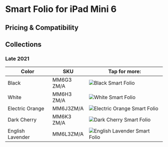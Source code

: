 
# Smart Folio for iPad Mini 6

## Pricing & Compatibility

## Collections

### Late 2021

| Color | SKU | Tap for more: |
| --- | --- | --- |
| Black | MM6G3<wbr/>ZM/A | <Link href="/latest-ipad/ipad_mini6/MM6G3"><img src="https://cloudfront.everycase.org/everypreview/MM6G3.webp" alt="Black Smart Folio"/></Link> |
| White | MM6H3<wbr/>ZM/A | <Link href="/latest-ipad/ipad_mini6/MM6H3"><img src="https://cloudfront.everycase.org/everypreview/MM6H3.webp" alt="White Smart Folio"/></Link> |
| Electric Orange | MM6J3<wbr/>ZM/A | <Link href="/latest-ipad/ipad_mini6/MM6J3"><img src="https://cloudfront.everycase.org/everypreview/MM6J3.webp" alt="Electric Orange Smart Folio"/></Link> |
| Dark Cherry | MM6K3<wbr/>ZM/A | <Link href="/latest-ipad/ipad_mini6/MM6K3"><img src="https://cloudfront.everycase.org/everypreview/MM6K3.webp" alt="Dark Cherry Smart Folio"/></Link> |
| English Lavender | MM6L3<wbr/>ZM/A | <Link href="/latest-ipad/ipad_mini6/MM6L3"><img src="https://cloudfront.everycase.org/everypreview/MM6L3.webp" alt="English Lavender Smart Folio"/></Link> |
